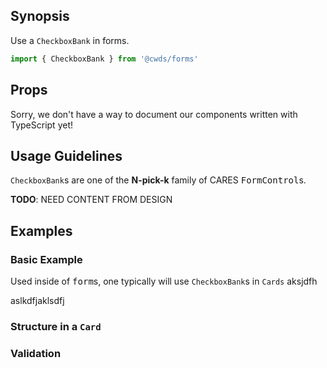 
## Synopsis

Use a `CheckboxBank` in forms.

<DemoCard>
  <BasicCheckboxBankExample
    options={[
      { value: 'foo', label: 'Foo' },
      { value: 'bar', label: 'Bar' },
      { value: 'bizz', label: 'Bizz (disabled)', disabled: true },
      { value: 'bazz', label: 'Bazz (disabled)', disabled: true },
      { value: 'quo', label: 'Quo' },
      { value: 'qux', label: 'Qux' },
    ]}
    initialValues={['bar', 'bazz', 'quo']}
    label="Metasyntactic Variables"
    fieldName="metaVarNames"
    className="mb-0"
    noDebug
  />
</DemoCard>

```jsx
import { CheckboxBank } from '@cwds/forms'
```

## Props

<!-- <PropTable docgen={Docgen.Alert} /> -->

<Alert color="warning">
  Sorry, we don't have a way to document our components written with TypeScript
  yet!
</Alert>

## Usage Guidelines

`CheckboxBank`s are one of the **N-pick-k** family of CARES <tt>FormControl</tt>s.

<Alert color="warning">
  <strong>TODO</strong>: NEED CONTENT FROM DESIGN
</Alert>

## Examples

### Basic Example

Used inside of <tt>form</tt>s, one typically will use `CheckboxBank`s in <Link to="/components/Card"><code>Cards</code></Link> aksjdfh

aslkdfjaklsdfj

<BasicCheckboxBankExample />

### Structure in a `Card`

### Validation

<CheckboxBankValidationExample />

<!--
### A Simple CheckboxBank

<SimpleCheckboxBankExample />
-->

<!--
### Another Example

<CheckboxBankExample />
-->

<!--
### Validation

<CheckboxBankValidationExample />
-->

<!--
<StaticExample />
-->
